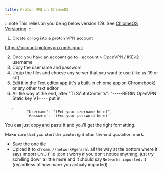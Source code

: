 ```yaml
---
title: Proton VPN on ChromeOS
---
```



:::note
This relies on you being below version 129. See [ChromeOS Versioning](/kajigs/crosver).
:::

1. Create or log into a proton VPN account

https://account.protonvpn.com/signup

2. Once you have an account go to - account > OpenVPN / IKEv2 username
3. Copy the username and password
4. Unzip the files and choose any server that you want to use (like us-19 or s/t)
5. Edit it in the Text editor app (it's a built-in chrome app on Chromebook) or any other text editor
6. All the way at the end, after "TLSAuthContents": "-----BEGIN OpenVPN Static key V1----- put in

```
   ,
          "Username": "(Put your username here)",
          "Password": "(Put your password here)"
```

You can just copy and paste it and you'll get the right formatting.

Make sure that you start the paste right after the end quotation mark.

- Save the onc file
- Upload it to `chrome://network#general` all the way at the bottom where it says Import ONC File (don't worry if you don't notice anything, just try scrolling down a little more and it should say `Networks imported: 1` (regardless of how many you actualy imported)
